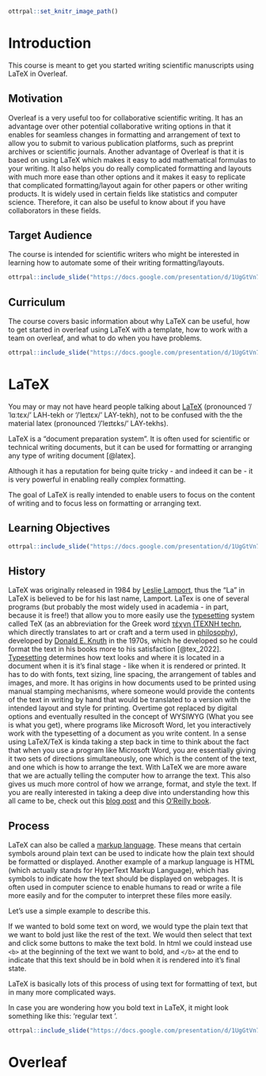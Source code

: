 
```r
ottrpal::set_knitr_image_path()
```

# Introduction

This course is meant to get you started writing scientific manuscripts using LaTeX in Overleaf.

## Motivation

Overleaf is a very useful too for collaborative scientific writing. It has an advantage over other potential collaborative writing options in that it enables for seamless changes in formatting and arrangement of text to allow you to submit to various publication platforms, such as preprint archives or scientific journals. Another advantage of Overleaf is that it is based on using LaTeX which makes it easy to add mathematical formulas to your writing. It also helps you do really complicated formatting and layouts with much more ease than other options and it makes it easy to replicate that complicated formatting/layout again for other papers or other writing products. It is widely used in certain fields like statistics and computer science. Therefore, it can also be useful to know about if you have collaborators in these fields.

## Target Audience  

The course is intended for scientific writers who might be interested in learning how to automate some of their writing formatting/layouts.


```r
ottrpal::include_slide("https://docs.google.com/presentation/d/1UgGtVn7RsqdQ4pJxDk_dueSyREHcH-uWTNAT27E2mG8/edit#slide=id.g1bb9ca840c8_0_164")
```


## Curriculum  

The course covers basic information about why LaTeX can be useful, how to get started in overleaf using LaTeX with a template, how to work with a team on overleaf, and what to do when you have problems. 

```r
ottrpal::include_slide("https://docs.google.com/presentation/d/1UgGtVn7RsqdQ4pJxDk_dueSyREHcH-uWTNAT27E2mG8/edit#slide=id.g1bb9ca840c8_0_196")
```


# LaTeX

You may or may not have heard people talking about [LaTeX](https://www.latex-project.org/about/) (pronounced '/ˈlɑːtɛx/' LAH-tekh or '/ˈleɪtɛx/' LAY-tekh), not to be confused with the the material latex (pronounced '/ˈleɪtɛks/' LAY-tekhs). 

LaTeX is a "document preparation system". It is often used for scientific or technical writing documents, but it can be used for formatting or arranging any type of writing document [@latex].

Although it has a reputation for being quite tricky - and indeed it can be - it is very powerful in enabling really complex formatting. 

The goal of LaTeX is really intended to enable users to focus on the content of writing and to focus less on formatting or arranging text.

## Learning Objectives

```r
ottrpal::include_slide("https://docs.google.com/presentation/d/1UgGtVn7RsqdQ4pJxDk_dueSyREHcH-uWTNAT27E2mG8/edit#slide=id.g1bb9ca840c8_0_360")
```

## History

LaTeX was originally released in 1984 by [Leslie Lamport](https://en.wikipedia.org/wiki/Leslie_Lamport), thus the "La" in LaTeX is believed to be for his last name, Lamport. LaTex is one of several programs (but probably the most widely used in academia - in part, because it is free!) that allow you to more easily use the [typesetting](https://en.wikipedia.org/wiki/Typesetting) system called TeX (as an abbreviation for the Greek word [τέχνη (ΤΕΧΝΗ techn](https://en.wikipedia.org/wiki/Techne), which directly translates to art or craft and a term used in [philosophy](https://en.wikipedia.org/wiki/Techne)), developed by [Donald E. Knuth](https://en.wikipedia.org/wiki/Donald_E._Knuth) in the 1970s, which he developed so he could format the text in his books more to his satisfaction [@tex_2022].  [Typesetting](https://en.wikipedia.org/wiki/Typesetting) determines how text looks and where it is located in a document when it is it's final stage - like when it is rendered or printed. It has to do with fonts, text sizing, line spacing, the arrangement of tables and images, and more. It has origins in how documents used to be printed using manual stamping mechanisms, where someone would provide the contents of the text in writing by hand that would be translated to a version with the intended layout and style for printing. Overtime got replaced by digital options and eventually resulted in the concept of WYSIWYG (What you see is what you get), where programs like Microsoft Word, let you interactively work with the typesetting of a document as you write content. In a sense using LaTeX/TeX is kinda taking a step back in time to think about the fact that when you use a program like Microsoft Word, you are essentially giving it two sets of directions simultaneously, one which is the content of the text, and one which is how to arrange the text. With LaTeX we are more aware that we are actually telling the computer how to arrange the text. This also gives us much more control of how we arrange, format, and style the text. If you are really interested in taking a deep dive into understanding how this all came to be, check out this [blog post](https://towardsdatascience.com/why-should-you-learn-latex-or-at-least-give-it-a-try-8d0f3218b8e) and this [O'Reilly book](https://www.oreilly.com/library/view/making-tex-work/1565920511/).

## Process

LaTeX can also be called a [markup language](https://en.wikipedia.org/wiki/Markup_language). These means that certain symbols around plain text can be used to indicate how the plain text should be formatted or displayed. Another example of a markup language is HTML (which actually stands for HyperText Markup Language), which has symbols to indicate how the text should be displayed on webpages. It is often used in computer science to enable humans to read or write a file more easily and for the computer to interpret these files more easily. 

Let's use a simple example to describe this. 

If we wanted to bold some text on word, we would type the plain text that we want to bold just like the rest of the text. We would then select that text and click some buttons to make the text bold. In html we could instead use `<b>` at the beginning of the text we want to bold, and `</b>` at the end to indicate that this text should be in bold when it is rendered into it's final state. 

LaTeX is basically lots of this process of using text for formatting of text, but in many more complicated ways.

In case you are wondering how you bold text in LaTeX, it might look something like this: 'regular text \textbf{bold text}'.

```r
ottrpal::include_slide("https://docs.google.com/presentation/d/1UgGtVn7RsqdQ4pJxDk_dueSyREHcH-uWTNAT27E2mG8/edit#slide=id.g1babf2134b3_0_153")
```

# Overleaf




